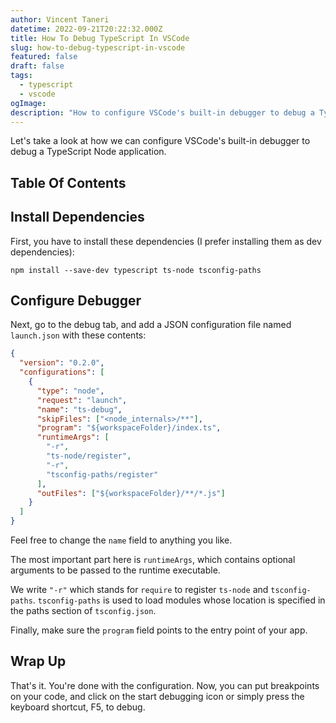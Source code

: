 ```yaml
---
author: Vincent Taneri
datetime: 2022-09-21T20:22:32.000Z
title: How To Debug TypeScript In VSCode
slug: how-to-debug-typescript-in-vscode
featured: false
draft: false
tags:
  - typescript
  - vscode
ogImage:
description: "How to configure VSCode's built-in debugger to debug a TypeScript Node application."
---
```


Let's take a look at how we can configure VSCode's built-in debugger to debug a TypeScript Node application.

## Table Of Contents

## Install Dependencies

First, you have to install these dependencies (I prefer installing them as dev dependencies):

```
npm install --save-dev typescript ts-node tsconfig-paths
```

## Configure Debugger

Next, go to the debug tab, and add a JSON configuration file named `launch.json` with these contents:

```json
{
  "version": "0.2.0",
  "configurations": [
    {
      "type": "node",
      "request": "launch",
      "name": "ts-debug",
      "skipFiles": ["<node_internals>/**"],
      "program": "${workspaceFolder}/index.ts",
      "runtimeArgs": [
        "-r",
        "ts-node/register",
        "-r",
        "tsconfig-paths/register"
      ],
      "outFiles": ["${workspaceFolder}/**/*.js"]
    }
  ]
}
```

Feel free to change the `name` field to anything you like.

The most important part here is `runtimeArgs`, which contains optional arguments to be passed to the runtime executable.

We write `"-r"` which stands for `require` to register `ts-node` and `tsconfig-paths`. `tsconfig-paths` is used to load modules whose location is specified in the paths section of `tsconfig.json`.

Finally, make sure the `program` field points to the entry point of your app.

## Wrap Up

That's it. You're done with the configuration. Now, you can put breakpoints on your code, and click on the start debugging icon or simply press the keyboard shortcut, F5, to debug.
